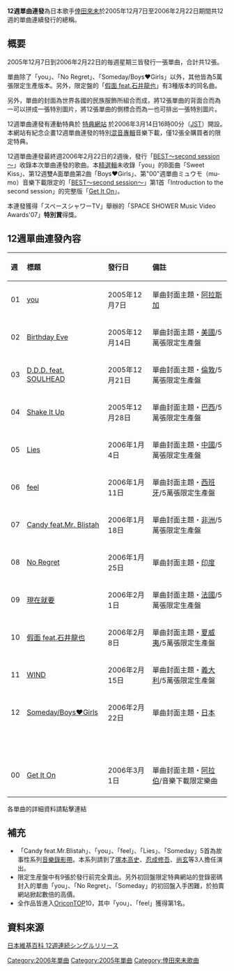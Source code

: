 '''12週單曲連發'''為日本歌手[[倖田來未|倖田來未]]於2005年12月7日至2006年2月22日期間共12週的單曲連續發行的總稱。

== 概要 ==
2005年12月7日到2006年2月22日的毎週星期三皆發行一張單曲，合計共12張。

單曲除了「you」、「No Regret」、「Someday/Boys♥Girls」以外，其他皆為5萬張限定生產版本。另外，限定盤的「[[假面_feat.石井龍也|假面 feat.石井龍也]]」有3種版本的同名曲。

另外，單曲的封面為世界各國的民族服飾所組合而成，將12張單曲的背面合而為一可以拼成一張特別圖片，將12張單曲的側標合而為一也可排出一張特別圖片。

12週單曲連發有連動特典於 [https://web.archive.org/web/20070311102259/http://koda.avex.jp/index.html 特典網站] 於2006年3月14日16時00分（[[日本標準時|JST]]）開設。本網站有紀念企畫12週單曲連發的特別[[混音|混音專輯]]音樂下載，僅12張全購買者的限定特典。

12週單曲連發最終週2006年2月22日的2週後，發行「[[BEST～second_session～再體驗~第二次精選~|BEST～second session～]]」收錄本次單曲連發的歌曲。本[[精選輯|精選輯]]未收錄「you」的B面曲「Sweet Kiss」、第12週雙A面單曲第2曲「Boys♥Girls」、第"00"週單曲ミュウモ（mu-mo）音樂下載限定的「[[BEST～second_session～再體驗~第二次精選~|BEST～second session～]]」第1首「Introduction to the second session」的完整版「[[Get_It_On|Get It On]]」。

本連發獲得「スペースシャワーTV」舉辦的「SPACE SHOWER Music Video Awards'07」'''特別賞'''得獎。

== 12週單曲連發內容 ==
{| class="wikitable" width="800px"
!align="left"|週
!align="left"|標題
!align="left"|發行日
!align="left"|備註
|-
|align="middle"|01
|align="left"|[[you|you]]
|align="left"|2005年12月7日
|align="left"|單曲封面主題・[[阿拉斯加|阿拉斯加]]
|-
|align="middle"|02
|align="left"|[[Birthday_Eve|Birthday Eve]]
|align="left"|2005年12月14日
|align="left"|單曲封面主題・[[美國|美國]]/5萬張限定生產盤
|-
|align="middle"|03
|align="left"|[[D.D.D._feat._SOULHEAD|D.D.D. feat. SOULHEAD]]
|align="left"|2005年12月21日
|align="left"|單曲封面主題・[[倫敦|倫敦]]/5萬張限定生產盤
|-
|align="middle"|04
|align="left"|[[Shake_It_Up|Shake It Up]]
|align="left"|2005年12月28日
|align="left"|單曲封面主題・[[巴西|巴西]]/5萬張限定生產盤
|-
|align="middle"|05
|align="left"|[[Lies|Lies]]
|align="left"|2006年1月4日
|align="left"|單曲封面主題・[[中國|中國]]/5萬張限定生產盤
|-
|align="middle"|06
|align="left"|[[feel|feel]]
|align="left"|2006年1月11日
|align="left"|單曲封面主題・[[西班牙|西班牙]]/5萬張限定生產盤
|-
|align="middle"|07
|align="left"|[[Candy_feat.Mr._Blistah|Candy feat.Mr. Blistah]]
|align="left"|2006年1月18日
|align="left"|單曲封面主題・[[非洲|非洲]]/5萬張限定生產盤
|-
|align="middle"|08
|align="left"|[[No_Regret|No Regret]]
|align="left"|2006年1月25日
|align="left"|單曲封面主題・[[印度|印度]]
|-
|align="middle"|09
|align="left"|[[現在就要|現在就要]]
|align="left"|2006年2月1日
|align="left"|單曲封面主題・[[法國|法國]]/5萬張限定生產盤
|-
|align="middle"|10
|align="left"|[[假面_feat.石井龍也|假面 feat.石井龍也]]
|align="left"|2006年2月8日
|align="left"|單曲封面主題・[[夏威夷|夏威夷]]/5萬張限定生產盤
|-
|align="middle"|11
|align="left"|[[WIND|WIND]]
|align="left"|2006年2月15日
|align="left"|單曲封面主題・[[義大利|義大利]]/5萬張限定生產盤
|-
|align="middle"|12
|align="left"|[[Someday／Boys_Girls|Someday/Boys♥Girls]]
|align="left"|2006年2月22日
|align="left"|單曲封面主題・[[日本|日本]]
|-
|<br/>
|<br/>
|<br/>
|<br/>
|-
|align="middle"|00
|align="left"|[[Get_It_On|Get It On]]
|align="left"|2006年3月1日
|align="left"|單曲封面主題・[[阿拉伯|阿拉伯]]/音樂下載限定樂曲
|-
|}
各單曲的詳細資料請點擊連結

== 補充 ==
*「Candy feat.Mr.Blistah」、「you」、「feel」、「Lies」、「Someday」5首為故事性系列[[音樂錄影帶|音樂錄影帶]]。本系列請到了[[塚本高史|塚本高史]]、[[忍成修吾|忍成修吾]]、[[尚玄|尚玄]]等3人擔任演出。
*限定生産盤中有9張於發行前完全賣出。另外初回盤限定特典網站的登錄密碼封入的單曲「you」、「No Regret」、「Someday」的初回盤入手困難，於拍賣網站掀起數倍的高價。
*全作品皆進入[[Oricon|Oricon]]TOP10，其中「you」、「feel」獲得第1名。

== 資料來源 ==
[http://ja.wikipedia.org/wiki/12%E9%80%B1%E9%80%A3%E7%B6%9A%E3%82%B7%E3%83%B3%E3%82%B0%E3%83%AB%E3%83%AA%E3%83%AA%E3%83%BC%E3%82%B9 日本維基百科 12週連続シングルリリース]{{Wayback|url=http://ja.wikipedia.org/wiki/12%E9%80%B1%E9%80%A3%E7%B6%9A%E3%82%B7%E3%83%B3%E3%82%B0%E3%83%AB%E3%83%AA%E3%83%AA%E3%83%BC%E3%82%B9 |date=20080126104649 }}

{{倖田來未}}

[[Category:2006年單曲|Category:2006年單曲]]
[[Category:2005年單曲|Category:2005年單曲]]
[[Category:倖田來未歌曲|Category:倖田來未歌曲]]